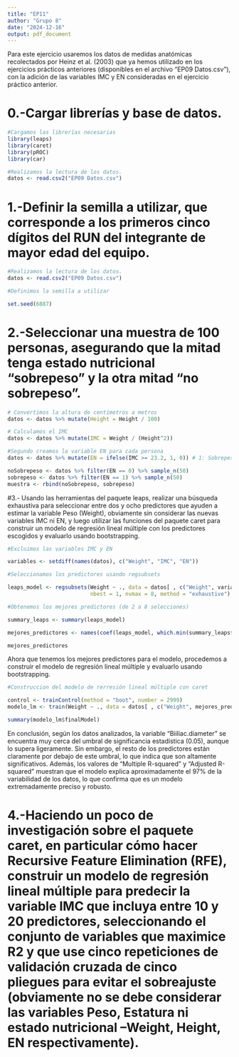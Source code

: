 ```yaml
---
title: "EP11"
author: "Grupo 8"
date: "2024-12-16"
output: pdf_document
---
```

  
Para este ejercicio usaremos los datos de medidas anatómicas recolectados por Heinz et al. (2003) que ya hemos utilizado en los ejercicios prácticos anteriores (disponibles en el archivo "EP09 Datos.csv"), con la adición de las variables IMC y EN consideradas en el ejercicio práctico anterior.

# 0.-Cargar librerías y base de datos.
```r

#Cargamos las librerías necesarias
library(leaps)
library(caret)
library(pROC)
library(car)

#Realizamos la lectura de los datos.
datos <- read.csv2("EP09 Datos.csv")

```

# 1.-Definir la semilla a utilizar, que corresponde a los primeros cinco dígitos del RUN del integrante de mayor edad del equipo.

```r
#Realizamos la lectura de los datos.
datos <- read.csv2("EP09 Datos.csv")

#Definimos la semilla a utilizar

set.seed(6887)
```

# 2.-Seleccionar una muestra de 100 personas, asegurando que la mitad tenga estado nutricional “sobrepeso” y la otra mitad “no sobrepeso”.

```r
# Convertimos la altura de centímetros a metros
datos <- datos %>% mutate(Height = Height / 100)

# Calculamos el IMC 
datos <- datos %>% mutate(IMC = Weight / (Height^2))

#Segundo creamos la variable EN para cada persona
datos <- datos %>% mutate(EN = ifelse(IMC >= 23.2, 1, 0)) # 1: Sobrepeso, 0: No sobrepeso

noSobrepeso <- datos %>% filter(EN == 0) %>% sample_n(50)
sobrepeso <- datos %>% filter(EN == 1) %>% sample_n(50)
muestra <- rbind(noSobrepeso, sobrepeso)

```

#3.- Usando las herramientas del paquete leaps, realizar una búsqueda exhaustiva para seleccionar entre dos y ocho predictores que ayuden a estimar la variable Peso (Weight), obviamente sin considerar las nuevas variables IMC ni EN, y luego utilizar las funciones del paquete caret para construir un modelo de regresión lineal múltiple con los predictores escogidos y evaluarlo usando bootstrapping.

```r
#Excluimos las variables IMC y EN

variables <- setdiff(names(datos), c("Weight", "IMC", "EN"))

#Seleccionamos los predictores usando regsubsets

leaps_model <- regsubsets(Weight ~ ., data = datos[ , c("Weight", variables)], 
                          nbest = 1, nvmax = 8, method = "exhaustive")

#Obtenemos los mejores predictores (de 2 a 8 selecciones)

summary_leaps <- summary(leaps_model)

mejores_predictores <- names(coef(leaps_model, which.min(summary_leaps$cp))[-1])

mejores_predictores
```
Ahora que tenemos los mejores predictores para el modelo, procedemos a construir el modelo de regresión lineal múltiple y evaluarlo usando bootstrapping.

```r
#Construccion del modelo de rerresión lineal múltiple con caret

control <- trainControl(method = "boot", number = 2999)
modelo_lm <- train(Weight ~ ., data = datos[ , c("Weight", mejores_predictores)], method = "lm", trControl = control)

summary(modelo_lm$finalModel)
```

En conclusión, según los datos analizados, la variable "Biiliac.diameter" se encuentra muy cerca del umbral de significancia estadística (0.05), aunque lo supera ligeramente. Sin embargo, el resto de los predictores están claramente por debajo de este umbral, lo que indica que son altamente significativos. Además, los valores de "Multiple R-squared" y "Adjusted R-squared" muestran que el modelo explica aproximadamente el 97% de la variabilidad de los datos, lo que confirma que es un modelo extremadamente preciso y robusto.

# 4.-Haciendo un poco de investigación sobre el paquete caret, en particular cómo hacer Recursive Feature Elimination (RFE), construir un modelo de regresión lineal múltiple para predecir la variable IMC que incluya entre 10 y 20 predictores, seleccionando el conjunto de variables que maximice R2 y que use cinco repeticiones de validación cruzada de cinco pliegues para evitar el sobreajuste (obviamente no se debe considerar las variables Peso, Estatura ni estado nutricional –Weight, Height, EN respectivamente).



